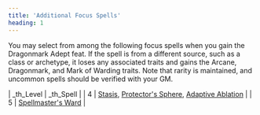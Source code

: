 ```yaml
---
title: 'Additional Focus Spells'
heading: 1
---
```


You may select from among the following focus spells when you gain the Dragonmark Adept feat. If the spell is from a different source, such as a class or archetype, it loses any associated traits and gains the Arcane, Dragonmark, and Mark of Warding traits. Note that rarity is maintained, and uncommon spells should be verified with your GM.

| \_th_Level | \_th_Spell |
| 4 | [Stasis](https://2e.aonprd.com/Spells.aspx?ID=623), [Protector's Sphere](https://2e.aonprd.com/Spells.aspx?ID=442), [Adaptive Ablation](https://2e.aonprd.com/Spells.aspx?ID=595) |
| 5 | [Spellmaster's Ward](https://2e.aonprd.com/Spells.aspx?ID=833) |
